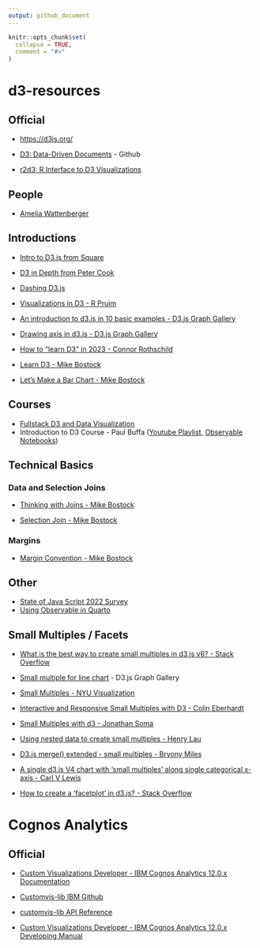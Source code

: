 ```yaml
---
output: github_document
---
```


<!-- README.md is generated from README.Rmd. Please edit that file -->

```r
knitr::opts_chunk$set(
  collapse = TRUE,
  comment = "#>"
)
```

# d3-resources

<!-- badges: start -->

<!-- badges: end -->

## Official

-   <https://d3js.org/>

-   [D3: Data-Driven Documents](https://github.com/d3/d3) - Github

-   [r2d3: R Interface to D3 Visualizations](https://rstudio.github.io/r2d3/index.html)

## People

-   [Amelia Wattenberger](https://wattenberger.com/)

## Introductions

-   [Intro to D3.js from Square](http://square.github.io/intro-to-d3/)

-   [D3 in Depth from Peter Cook](https://www.d3indepth.com/)

-   [Dashing D3.js](https://www.dashingd3js.com/)

-   [Visualizations in D3 - R Pruim](https://rpruim.github.io/D3/notes/)

-   [An introduction to d3.js in 10 basic examples - D3.js Graph Gallery](https://d3-graph-gallery.com/intro_d3js.html)

-   [Drawing axis in d3.js - D3.js Graph Gallery](https://d3-graph-gallery.com/graph/custom_axis.html)

-   [How to "learn D3" in 2023 - Connor Rothschild](https://www.connorrothschild.com/viz)

-   [Learn D3 - Mike Bostock](https://observablehq.com/collection/@d3/learn-d3)

-   [Let's Make a Bar Chart - Mike Bostock](https://observablehq.com/collection/@d3/lets-make-a-bar-chart)

## Courses

-   [Fullstack D3 and Data Visualization](https://www.newline.co/fullstack-d3)
-   Introduction to D3 Course - Paul Buffa ([Youtube Playlist](https://www.youtube.com/playlist?list=PLOHIJAFwtkEcK_mLLScnX2B-yHDjzSxuR), [Observable Notebooks](https://observablehq.com/@observablehq/introduction-to-d3-course?collection=@observablehq/introduction-to-d3-course))

## Technical Basics

### Data and Selection Joins

-   [Thinking with Joins - Mike Bostock](https://bost.ocks.org/mike/join/)

-   [Selection Join - Mike Bostock](https://observablehq.com/@d3/selection-join)

### Margins

-   [Margin Convention - Mike Bostock](https://observablehq.com/@d3/margin-convention)

## Other

-   [State of Java Script 2022 Survey](https://2022.stateofjs.com/en-US)
-   [Using Observable in Quarto](https://quarto.org/docs/computations/ojs.html)

## Small Multiples / Facets

-   [What is the best way to create small multiples in d3.js v6? - Stack Overflow](https://stackoverflow.com/questions/66230918/what-is-the-best-way-to-create-small-multiples-in-d3-js-v6)

-   [Small multiple for line chart](https://d3-graph-gallery.com/graph/line_smallmultiple.html) - D3.js Graph Gallery

-   [Small Multiples - NYU Visualization](https://observablehq.com/@nyuvis/small-multiples)

-   [Interactive and Responsive Small Multiples with D3 - Colin Eberhardt](https://blog.scottlogic.com/2017/04/05/interactive-responsive-small-multiples.html)

-   [Small Multiples with d3 - Jonathan Soma](https://jonathansoma.com/tutorials/d3/small-multiples/)

-   [Using nested data to create small multiples - Henry Lau](https://www.henrylau.co.uk/2021/09/08/small-multiples/)

-   [D3.js merge() extended - small multiples - Bryony Miles](https://www.codementor.io/@milesbryony/d3-js-merge-extended-small-multiples-14efbozjk5)

-   [A single d3.js V4 chart with 'small multiples' along single categorical x-axis - Carl V Lewis](https://gist.github.com/carlvlewis/8a5b1cc987217607a47bd7d4e0fffacb)

-   [How to create a 'facetplot' in d3.js? - Stack Overflow](https://stackoverflow.com/questions/65499073/how-to-create-a-facetplot-in-d3-js)

# Cognos Analytics

## Official

-   [Custom Visualizations Developer - IBM Cognos Analytics 12.0.x Documentation](https://www.ibm.com/docs/en/cognos-analytics/12.0.0?topic=developing-custom-visualizations-developer)

-   [Customvis-lib IBM Github](https://github.com/IBM/ca_customvis)

-   [customvis-lib API Reference](https://ibm.github.io/ca_customvis/docs/11.1.x/)

-   [Custom Visualizations Developer - IBM Cognos Analytics 12.0.x Developing Manual](https://www.ibm.com/docs/en/SSEP7J_12.0.0/pdf/dg_custom_vis.pdf)
